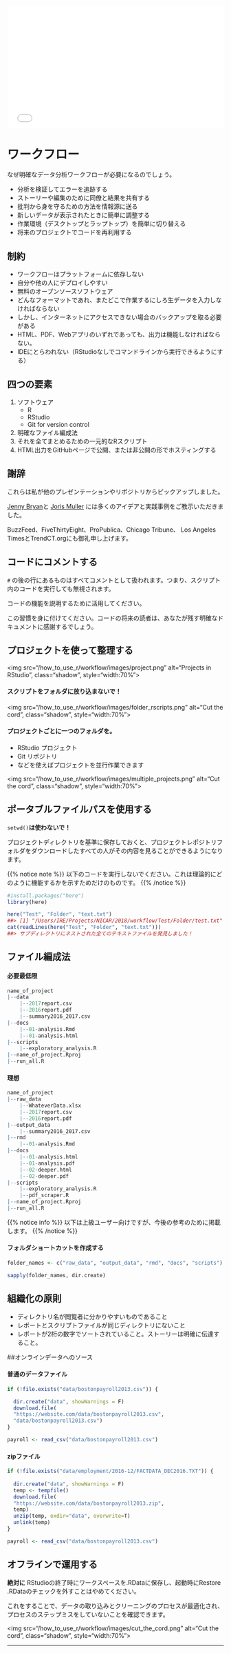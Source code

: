 
<div style="position: relative; padding-bottom: 56.25%; height: 0; overflow: hidden;">
  <iframe src="//www.youtube.com/embed/Ctbyp6JoDJM?t=3s" style="position: absolute; top: 0; left: 0; width: 100%; height: 100%; border:0; encrypted-media" allowfullscreen title="YouTube Video"></iframe>
</div>


# ワークフロー

なぜ明確なデータ分析ワークフローが必要になるのでしょう。

- 分析を検証してエラーを追跡する
- ストーリーや編集のために同僚と結果を共有する
- 批判から身を守るための方法を情報源に送る
- 新しいデータが表示されたときに簡単に調整する
- 作業環境（デスクトップとラップトップ）を簡単に切り替える
- 将来のプロジェクトでコードを再利用する

## 制約

- ワークフローはプラットフォームに依存しない
- 自分や他の人にデプロイしやすい
- 無料のオープンソースソフトウェア
- どんなフォーマットであれ、またどこで作業するにしろ生データを入力しなければならない
- しかし、インターネットにアクセスできない場合のバックアップを取る必要がある
- HTML、PDF、Webアプリのいずれであっても、出力は機能しなければならない。
- IDEにとらわれない（RStudioなしでコマンドラインから実行できるようにする）

## 四つの要素

1. ソフトウェア
	* R
	* RStudio
	* Git for version control
2. 明確なファイル編成法
3. それを全てまとめるための一元的なRスクリプト
4. HTML出力をGitHubページで公開、または非公開の形でホスティングする


## 謝辞

これらは私が他のプレゼンテーションやリポジトリからピックアップしました。

[Jenny Bryan](https://github.com/jennybc)と [Joris Muller](http://blog.jom.link/) には多くのアイデアと実践事例をご教示いただきました。

BuzzFeed、FiveThirtyEight、ProPublica、Chicago Tribune、 Los Angeles TimesとTrendCT.orgにも御礼申し上げます。


## コードにコメントする

 `#` の後の行にあるものはすべてコメントとして扱われます。つまり、スクリプト内のコードを実行しても無視されます。

コードの機能を説明するために活用してください。

この習慣を身に付けてください。コードの将来の読者は、あなたが残す明確なドキュメントに感謝するでしょう。


## プロジェクトを使って整理する


<img src="/how_to_use_r/workflow/images/project.png" alt="Projects in RStudio", class="shadow", style="width:70%">

#### スクリプトをフォルダに放り込まないで！

<img src="/how_to_use_r/workflow/images/folder_rscripts.png" alt="Cut the cord", class="shadow", style="width:70%">

#### プロジェクトごとに一つのフォルダを。

- RStudio プロジェクト
- Git リポジトリ
- などを使えばプロジェクトを並行作業できます


<img src="/how_to_use_r/workflow/images/multiple_projects.png" alt="Cut the cord", class="shadow", style="width:70%">


## ポータブルファイルパスを使用する

 `setwd()`**は使わないで！**

プロジェクトディレクトリを基準に保存しておくと、プロジェクトレポジトリフォルダをダウンロードしたすべての人がその内容を見ることができるようになります。

{{% notice note %}}
以下のコードを実行しないでください。これは理論的にどのように機能するかを示すためだけのものです。
{{% /notice %}}

```r
#install.packages("here")
library(here)

here("Test", "Folder", "text.txt")
##> [1] "/Users/IRE/Projects/NICAR/2018/workflow/Test/Folder/test.txt"
cat(readLines(here("Test", "Folder", "text.txt")))
##> サブディレクトリにネストされた全てのテキストファイルを発見しました！
```

## ファイル編成法

#### 必要最低限

```r
name_of_project
|--data
    |--2017report.csv
    |--2016report.pdf
    |--summary2016_2017.csv
|--docs
    |--01-analysis.Rmd
    |--01-analysis.html
|--scripts
    |--exploratory_analysis.R
|--name_of_project.Rproj
|--run_all.R
```


#### 理想

```r
name_of_project
|--raw_data
    |--WhateverData.xlsx
    |--2017report.csv
    |--2016report.pdf
|--output_data
    |--summary2016_2017.csv
|--rmd
    |--01-analysis.Rmd
|--docs
    |--01-analysis.html
    |--01-analysis.pdf
    |--02-deeper.html
    |--02-deeper.pdf
|--scripts
    |--exploratory_analysis.R
    |--pdf_scraper.R
|--name_of_project.Rproj
|--run_all.R
```

{{% notice info %}}
以下は上級ユーザー向けですが、今後の参考のために掲載します。
{{% /notice %}}


#### フォルダショートカットを作成する

```r
folder_names <- c("raw_data", "output_data", "rmd", "docs", "scripts")

sapply(folder_names, dir.create)
```

## 組織化の原則

- ディレクトリ名が閲覧者に分かりやすいものであること
- レポートとスクリプトファイルが同じディレクトリにないこと
- レポートが2桁の数字でソートされていること。ストーリーは明確に伝達すること。


##オンラインデータへのソース

#### 普通のデータファイル
```r
if (!file.exists("data/bostonpayroll2013.csv")) {

  dir.create("data", showWarnings = F)
  download.file(
  "https://website.com/data/bostonpayroll2013.csv",
  "data/bostonpayroll2013.csv")
}

payroll <- read_csv("data/bostonpayroll2013.csv")
```

#### zipファイル
```r
if (!file.exists("data/employment/2016-12/FACTDATA_DEC2016.TXT")) {
  
  dir.create("data", showWarnings = F)
  temp <- tempfile()
  download.file(
  "https://website.com/data/bostonpayroll2013.zip",
  temp)
  unzip(temp, exdir="data", overwrite=T)
  unlink(temp)
}

payroll <- read_csv("data/bostonpayroll2013.csv")
```

## オフラインで運用する

**絶対に** RStudioの終了時にワークスペースを.RDataに保存し、起動時にRestore .RDataのチェックを外すことはやめてください。

これをすることで、データの取り込みとクリーニングのプロセスが最適化され、プロセスのステップミスをしていないことを確認できます。

<img src="/how_to_use_r/workflow/images/cut_the_cord.png" alt="Cut the cord", class="shadow", style="width:70%">


-----
